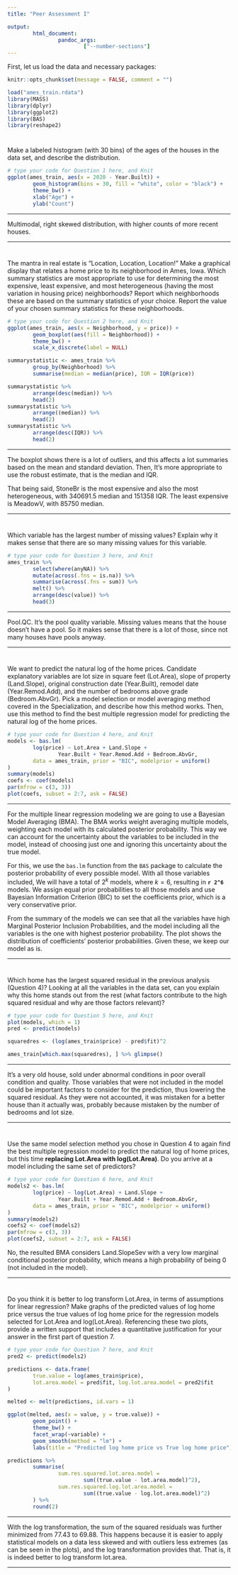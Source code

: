 ```yaml
---
title: "Peer Assessment I"

output:
        html_document:
                pandoc_args: 
                        ["--number-sections"]
---
```


First, let us load the data and necessary packages:

```r
knitr::opts_chunk$set(message = FALSE, comment = "")
```

```r
load("ames_train.rdata")
library(MASS)
library(dplyr)
library(ggplot2)
library(BAS)
library(reshape2)
```

#
Make a labeled histogram (with 30 bins) of the ages of the houses in the data set, and describe the distribution.


```r
# type your code for Question 1 here, and Knit
ggplot(ames_train, aes(x = 2020 - Year.Built)) +
        geom_histogram(bins = 30, fill = "white", color = "black") +
        theme_bw() +
        xlab("Age") +
        ylab("Count")
```




* * *

Multimodal, right skewed distribution, with higher counts of more recent houses.

* * *


#
The mantra in real estate is "Location, Location, Location!" Make a graphical display that relates a home price to its neighborhood in Ames, Iowa. Which summary statistics are most appropriate to use for determining the most expensive, least expensive, and most heterogeneous (having the most variation in housing price) neighborhoods? Report which neighborhoods these are based on the summary statistics of your choice. Report the value of your chosen summary statistics for these neighborhoods.


```r
# type your code for Question 2 here, and Knit
ggplot(ames_train, aes(x = Neighborhood, y = price)) +
        geom_boxplot(aes(fill = Neighborhood)) +
        theme_bw() +
        scale_x_discrete(label = NULL)

summarystatistic <- ames_train %>%
        group_by(Neighborhood) %>%
        summarise(median = median(price), IQR = IQR(price))

summarystatistic %>%
        arrange(desc(median)) %>%
        head(2)
summarystatistic %>%
        arrange((median)) %>%
        head(2)
summarystatistic %>%
        arrange(desc(IQR)) %>%
        head(2)
```


* * *

The boxplot shows there is a lot of outliers, and this affects a lot summaries based on the mean and standard deviation. Then, It's more appropriate to use the robust estimate, that is the median and IQR. 

That being said, StoneBr is the most expensive and also the most heterogeneous, with 340691.5 median and 151358 IQR. The least expensive is MeadowV, with 85750 median.

* * *

# 

Which variable has the largest number of missing values? Explain why it makes sense that there are so many missing values for this variable.

```r
# type your code for Question 3 here, and Knit
ames_train %>%
        select(where(anyNA)) %>%
        mutate(across(.fns = is.na)) %>%
        summarise(across(.fns = sum)) %>%
        melt() %>%
        arrange(desc(value)) %>%
        head(3)
```


* * *

Pool.QC. It's the pool quality variable. Missing values means that the house doesn't have a pool. So it makes sense that there is a lot of those, since not many houses have pools anyway.

* * *

#

We want to predict the natural log of the home prices. Candidate explanatory variables are lot size in square feet (Lot.Area), slope of property (Land.Slope), original construction date (Year.Built), remodel date (Year.Remod.Add), and the number of bedrooms above grade (Bedroom.AbvGr). Pick a model selection or model averaging method covered in the Specialization, and describe how this method works. Then, use this method to find the best multiple regression model for predicting the natural log of the home prices.


```r
# type your code for Question 4 here, and Knit
models <- bas.lm(
        log(price) ~ Lot.Area + Land.Slope +
                Year.Built + Year.Remod.Add + Bedroom.AbvGr,
        data = ames_train, prior = "BIC", modelprior = uniform()
)
summary(models)
coefs <- coef(models)
par(mfrow = c(3, 3))
plot(coefs, subset = 2:7, ask = FALSE)
```

* * *

For the multiple linear regression modeling we are going to use a Bayesian Model Averaging (BMA). The BMA works weight averaging multiple models, weighting each model with its calculated posterior probability. This way we can account for the uncertainty about the variables to be included in the model, instead of choosing just one and ignoring this uncertainty about the true model.

For this, we use the `bas.lm` function from the `BAS` package to calculate the posterior probability of every possible model. With all those variables included, We will have a total of $2^k$ models, where $k=6$, resulting in **`r 2^6`** models. We assign equal prior probabilities to all those models and use Bayesian Information Criterion (BIC) to set the coefficients prior, which is a very conservative prior.

From the summary of the models we can see that all the variables have high Marginal Posterior Inclusion Probabilities, and the model including all the variables is the one with highest posterior probability. The plot shows the distribution of coefficients' posterior probabilities. Given these, we keep our model as is.

* * *

#

Which home has the largest squared residual in the previous analysis (Question 4)? Looking at all the variables in the data set, can you explain why this home stands out from the rest (what factors contribute to the high squared residual and why are those factors relevant)?


```r
# type your code for Question 5 here, and Knit
plot(models, which = 1)
pred <- predict(models)

squaredres <- (log(ames_train$price) - pred$fit)^2

ames_train[which.max(squaredres), ] %>% glimpse()
```

* * *

It's a very old house, sold under abnormal conditions in poor overall condition and quality. Those variables that were not included in the model could be important factors to consider for the prediction, thus lowering the squared residual. As they were not accounted, it was mistaken for a better house than it actually was, probably because mistaken by the number of bedrooms and lot size.


* * *

#

Use the same model selection method you chose in Question 4 to again find the best multiple regression model to predict the natural log of home prices, but this time **replacing Lot.Area with log(Lot.Area)**. Do you arrive at a model including the same set of predictors?


```r
# type your code for Question 6 here, and Knit
models2 <- bas.lm(
        log(price) ~ log(Lot.Area) + Land.Slope +
                Year.Built + Year.Remod.Add + Bedroom.AbvGr,
        data = ames_train, prior = "BIC", modelprior = uniform()
)
summary(models2)
coefs2 <- coef(models2)
par(mfrow = c(3, 3))
plot(coefs2, subset = 2:7, ask = FALSE)
```

No, the resulted BMA considers Land.SlopeSev with a very low marginal conditional posterior probability, which means a high probability of being 0 (not included in the model).

* * *

#

Do you think it is better to log transform Lot.Area, in terms of assumptions for linear regression? Make graphs of the predicted values of log home price versus the true values of log home price for the regression models selected for Lot.Area and log(Lot.Area). Referencing these two plots, provide a written support that includes a quantitative justification for your answer in the first part of question 7.

```r
# type your code for Question 7 here, and Knit
pred2 <- predict(models2)

predictions <- data.frame(
        true.value = log(ames_train$price),
        lot.area.model = pred$fit, log.lot.area.model = pred2$fit
)

melted <- melt(predictions, id.vars = 1)

ggplot(melted, aes(x = value, y = true.value)) +
        geom_point() +
        theme_bw() +
        facet_wrap(~variable) +
        geom_smooth(method = "lm") +
        labs(title = "Predicted log home price vs True log home price")

predictions %>%
        summarise(
                sum.res.squared.lot.area.model =
                        sum((true.value - lot.area.model)^2),
                sum.res.squared.log.lot.area.model =
                        sum((true.value - log.lot.area.model)^2)
        ) %>%
        round(2)
```

* * *

With the log transformation, the sum of the squared residuals was further minimized from 77.43 to 69.88. This happens because it is easier to apply statistical models on a data less skewed and with outliers less extremes (as can be seen in the plots), and the log transformation provides that. That is, it is indeed better to log transform lot.area.

* * *
